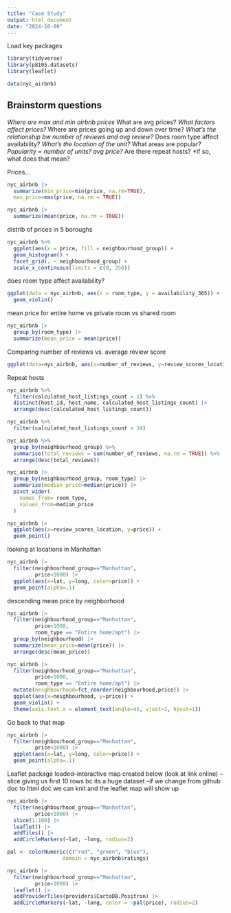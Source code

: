 ```yaml
---
title: "Case Study"
output: html_document
date: "2024-10-09"
---
```

Load key packages
```r
library(tidyverse)
library(p8105.datasets)
library(leaflet)
```

```r
data(nyc_airbnb)
```

## Brainstorm questions

*Where are max and min airbnb prices
  *What are avg prices?
  *What factors affect prices?
*Where are prices going up and down over time?
*What's the relationship bw number of reviews and avg review?
*Does room type affect availability?
*What's the location of the unit?
  *What areas are popular?
  *Popularity = number of units? avg price?
*Are there repeat hosts?
  *If so, what does that mean?
  
Prices...
```r
nyc_airbnb |> 
  summarize(min_price=min(price, na.rm=TRUE), 
  max_price=max(price, na.rm = TRUE))

nyc_airbnb |> 
  summarize(mean(price, na.rm = TRUE))
```

distrib of prices in 5 boroughs
```r
nyc_airbnb %>%
  ggplot(aes(x = price, fill = neighbourhood_group)) +
  geom_histogram() +
  facet_grid(. ~ neighbourhood_group) +
  scale_x_continuous(limits = c(0, 250))
```

does room type affect availability?
```r
ggplot(data = nyc_airbnb, aes(x = room_type, y = availability_365)) +
  geom_violin() 
```

mean price for entire home vs private room vs shared room
```r
nyc_airbnb |>
  group_by(room_type) |>
  summarize(mean_price = mean(price))
```

Comparing number of reviews vs. average review score
```r
ggplot(data=nyc_airbnb, aes(x=number_of_reviews, y=review_scores_location, na.rm=TRUE)) + geom_point()
```

Repeat hosts
```r
nyc_airbnb %>%
  filter(calculated_host_listings_count > 1) %>%
  distinct(host_id, host_name, calculated_host_listings_count) |> 
  arrange(desc(calculated_host_listings_count))
```

```r
nyc_airbnb %>%
  filter(calculated_host_listings_count > 34)
```

```r
nyc_airbnb %>%
  group_by(neighbourhood_group) %>%
  summarise(total_reviews = sum(number_of_reviews, na.rm = TRUE)) %>%
  arrange(desc(total_reviews))

```

```r
nyc_airbnb |> 
  group_by(neighbourhood_group, room_type) |> 
  summarize(median_price=median(price)) |> 
  pivot_wider(
    names_from= room_type,
    values_from=median_price
  )
```

```r
nyc_airbnb |> 
  ggplot(aes(x=review_scores_location, y=price)) +
  geom_point()
```

looking at locations in Manhattan
```r
nyc_airbnb |> 
  filter(neighbourhood_group=="Manhattan",
         price<1000) |> 
  ggplot(aes(x=lat, y=long, color=price)) +
  geom_point(alpha=.1)
```

descending mean price by neighborhood
```r
nyc_airbnb |> 
  filter(neighbourhood_group=="Manhattan",
         price<1000,
         room_type == "Entire home/apt") |> 
  group_by(neighbourhood) |> 
  summarize(mean_price=mean(price)) |> 
  arrange(desc(mean_price))
```
 
```r
nyc_airbnb |> 
  filter(neighbourhood_group=="Manhattan",
         price<1000,
         room_type == "Entire home/apt") |> 
  mutate(neighbourhood=fct_reorder(neighbourhood,price)) |> 
  ggplot(aes(x=neighbourhood, y=price)) +
  geom_violin() +
  theme(axis.text.x = element_text(angle=45, vjust=1, hjust=1))
```

Go back to that map

```r
nyc_airbnb |> 
  filter(neighbourhood_group=="Manhattan",
         price<1000) |> 
  ggplot(aes(x=lat, y=long, color=price)) +
  geom_point(alpha=.1)
```

Leaflet package loaded--interactive map created below (look at link online)
--slice giving us first 10 rows bc its a huge dataset
--if we change from github doc to html doc we can knit and the leaflet map will show up
```r
nyc_airbnb |> 
  filter(neighbourhood_group=="Manhattan",
         price<1000) |> 
  slice(1:100) |> 
  leaflet() |> 
  addTiles() |> 
  addCircleMarkers(~lat, ~long, radius=2)
```

```r
pal <- colorNumeric(c("red", "green", "blue"),
                  domain = nyc_airbnb$ratings)

nyc_airbnb |> 
  filter(neighbourhood_group=="Manhattan",
         price<1000) |> 
  leaflet() |> 
  addProviderTiles(providers$CartoDB.Positron) |> 
  addCircleMarkers(~lat, ~long, color = ~pal(price), radius=2)
```






  
